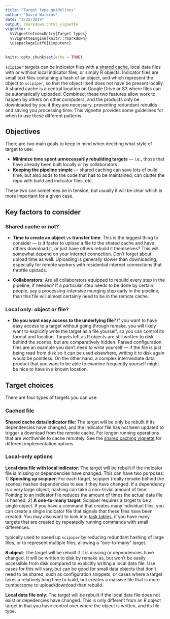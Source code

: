 ```yaml
---
title: "Target type guidelines"
author: "David Watkins"
date: "3/25/2019"
output: rmarkdown::html_vignette
vignette: >
  %\VignetteIndexEntry{Target types}
  %\VignetteEngine{knitr::rmarkdown}
  \usepackage[utf8]{inputenc}
---
```


```r
knitr::opts_chunk$set(echo = TRUE)
```

`scipiper` targets can be indicator files with a [shared cache](shared_cache.html), local data files with or without local indicator files, or simply R objects.  Indicator files are small text files containing a hash of an object, and which represent the object to `scipiper`, so that the object itself does not have be present locally.  A shared cache is a central location on Google Drive or S3 where files can be automatically uploaded.  Combined, these two features allow work to happen by others on other computers, and the products only be downloaded by you if they are necessary, preventing redundant rebuilds and saving you processing time. This vignette provides some guidelines for when to use these different patterns.

## Objectives
There are two main goals to keep in mind when deciding what style of target to use:
 
 - **Minimize time spent unnecessarily rebuilding targets** --- i.e., those that have already been built locally or by collaborators
 - **Keeping the pipeline simple** --- shared caching can save lots of build time, but also adds to the code that has to be maintained, can clutter the repo with build and indicator files, etc.
 
 These two can sometimes be in tension, but usually it will be clear which is more important for a given case.

## Key factors to consider

### Shared cache or not?

 - **Time to create an object** vs **transfer time**: This is the biggest thing to consider --- is it faster to upload a file to the shared cache and have others download it, or just have others rebuild it themselves?  This will somewhat depend on your internet connection.  Don't forget about upload time as well.  Uploading is generally slower than downloading, especially for remote workers with residential internet connections that throttle uploads.  

 - **Collaborators**: Are all collaborators equipped to rebuild every step in the pipeline, if needed?  If a particular step needs to be done by certain people, say a processing-intensive munging step early in the pipeline, than this file will almost certainly need to be in the remote cache.
 
### Local only: object or file?

- **Do you want easy access to the underlying file**?  If you want to have easy access to a target without going through remake, you will likely want to explicitly write the target as a file yourself, so you can control its format and location.  Targets left as R objects are still written to disk behind the scenes, but are comparatively hidden.  Parsed configuration files are an example you don't need to write yourself --- if the file is just being read from disk so it can be used elsewhere, writing it to disk again would be pointless.  On the other hand, a complex intermediate data product that you want to be able to examine frequently yourself might be nice to have in a known location.   

## Target choices

There are four types of targets you can use:

### Cached file
**Shared cache data/indicator file**: The target will be only be rebuilt if its dependencies have changed, and the indicator file has not been updated to trigger a download from the remote cache. For longer-running operations that are worthwhile to cache remotely.  See the [shared caching vignette](shared_cache.html) for different implementation options.

### Local-only options

**Local data file with local indicator**: The target will be rebuilt if the indicator file is missing or dependencies have changed.  This can have two purposes: 
  1) __Speeding up scipiper__: For each target, scipiper (really remake behind the scenes) hashes dependencies to see if they have changed.  If a dependency is a very large object, hashing can take a non-trivial amount of time.  Pointing to an indicator file reduces the amount of times the actual data file is hashed.
  2) __A one-to-many target__: Scipiper requires a target to be a single object.  If you have a command that creates many individual files, you can create a single indicator file that signals that these files have been created.  You may also want to look into [task tables](task_plans.html), if you have many targets that are created by repeatedly running commands with small differences.

typically used to speed up `scipiper` by reducing redundant hashing of large files, or to represent multiple files, allowing a "one-to-many" target.  

**R object**: The target will be rebuilt if it is missing or dependencies have changed.  It will be written to disk by remake as, but won't be easily accessible from disk compared to explicitly writing a local data file.  Use cases for this will vary, but can be good for small data objects that don't need to be shared, such as configuration snippets, or cases where a target takes a relatively long time to build, but creates a massive file that is more cumbersome to upload/download than rebuild. 

**Local data file only**:  The target will be rebuilt if the local data file does not exist or depedencies have changed.  This is only different from an R object target in that you have control over where the object is written, and its file type. 






 
 
